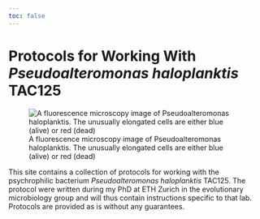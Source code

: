 ```yaml
---
toc: false
---
```


# Protocols for Working With *Pseudoalteromonas haloplanktis* TAC125

![A fluorescence microscopy image of Pseudoalteromonas haloplanktis. The unusually elongated cells are either blue (alive) or red (dead)](images/phtac.png)

This site contains a collection of protocols for working with the psychrophilic bacterium *Pseudoalteromonas haloplanktis* TAC125.
The protocol were written during my PhD at ETH Zurich in the evolutionary microbiology group and will thus contain instructions specific to that lab.
Protocols are provided as is without any guarantees.